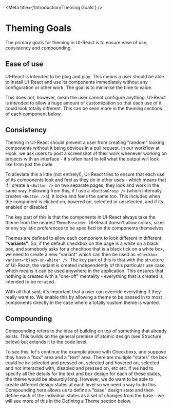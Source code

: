 
<Meta
  title={'Introduction/Theming Goals'}
/>

# Theming Goals

The primary goals for theming in UI-React is to ensure ease of use, consistency and compounding.

## Ease of use

UI-React is intended to be plug and play. This means a user should be able to install UI-React and use its components immediately without any configuration or other work. The goal is to minimise the time to value.

This does not, however, mean the user cannot configure anything. UI-React is intended to allow a huge amount of customization so that each use of it could look totally different. This can be seen more in the theming sections of each component below.

## Consistency

Theming in UI-React should prevent a user from creating "random" looking components without it being obvious in a pull request. In our workflow at Hook, we ask users to post a screenshot of their work whenever working on projects with an interface - it's often hard to tell what the output will look like from just the code.

To alleviate this a little (not entirely!), UI-React tries to ensure that each use of its components look and feel as they do in other uses - which means that if I create a `<Button />` on two separate pages, they look and work in the same way. Following from this, if I use a `<ButtonGroup />` (which internally creates `<Button />`s), it looks and feels the same too. This includes when the component is clicked on, hovered on, selected or unselected, and if its enabled or disabled.

The key part of this is that the components in UI-React always take the theme from the nearest `ThemeProvider`. UI-React doesn't allow colors, sizes or any stylistic preferences to be specified on the components themselves.

Themes are defined to allow each component to look different in different **"variants"**. So, if the default checkbox on the page is a white on a black box, and somebody asks for a checkbox that is a black tick on a white box, we need to create a new "variant" which can then be used as `<Checkbox variant="black-on-white" />`. The key part of this is that with the structure of UI-React, the variant is created independently of this particular use case, which means it can be used anywhere in the application. This ensures that nothing is created with a "one-off" mentality - everything that is created is intended to be re-used.

With all that said, it's important that a user can override everything if they really want to. We enable this by allowing a theme to be passed in to most components directly in the case where a totally custom theme is wanted.

## Compounding

Compounding refers to the idea of building on top of something that already exists. This builds on the general premise of atomic design (see Structure below) but extends it to the code level.

To see this, let's continue the example above with Checkboxs, and suppose they have a "box" area and a "text" area. There are multiple "states" the box could be in: selected and pressed on, selected and hovered on, selected and not interacted with, disabled and pressed on, etc etc. If we had to specify all the details for the text and box design for each of these states, the theme would be absurdly long. However, we do want to be able to create different design states at each level so we need a way to do this. Compounding here allows us to define a "base" design state and then define each of the individual states as a set of changes from the base - we will see more of this in the Defining a Theme section below.
